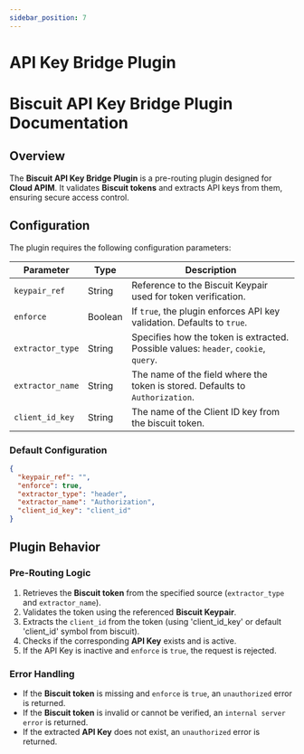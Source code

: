 ```yaml
---
sidebar_position: 7
---
```



# API Key Bridge Plugin

# Biscuit API Key Bridge Plugin Documentation

## Overview
The **Biscuit API Key Bridge Plugin** is a pre-routing plugin designed for **Cloud APIM**. It validates **Biscuit tokens** and extracts API keys from them, ensuring secure access control.

## Configuration
The plugin requires the following configuration parameters:

| Parameter       | Type    | Description |
|----------------|---------|-------------|
| `keypair_ref`   | String  | Reference to the Biscuit Keypair used for token verification. |
| `enforce`      | Boolean | If `true`, the plugin enforces API key validation. Defaults to `true`. |
| `extractor_type`| String  | Specifies how the token is extracted. Possible values: `header`, `cookie`, `query`. |
| `extractor_name`| String  | The name of the field where the token is stored. Defaults to `Authorization`. |
| `client_id_key`| String  |  The name of the Client ID key from the biscuit token. |

### Default Configuration
```json
{
  "keypair_ref": "",
  "enforce": true,
  "extractor_type": "header",
  "extractor_name": "Authorization",
  "client_id_key": "client_id"
}
```

## Plugin Behavior

### Pre-Routing Logic
1. Retrieves the **Biscuit token** from the specified source (`extractor_type` and `extractor_name`).
2. Validates the token using the referenced **Biscuit Keypair**.
3. Extracts the `client_id` from the token (using 'client_id_key' or default 'client_id' symbol from biscuit).
4. Checks if the corresponding **API Key** exists and is active.
5. If the API Key is inactive and `enforce` is `true`, the request is rejected.

### Error Handling
- If the **Biscuit token** is missing and `enforce` is `true`, an `unauthorized` error is returned.
- If the **Biscuit token** is invalid or cannot be verified, an `internal server error` is returned.
- If the extracted **API Key** does not exist, an `unauthorized` error is returned.